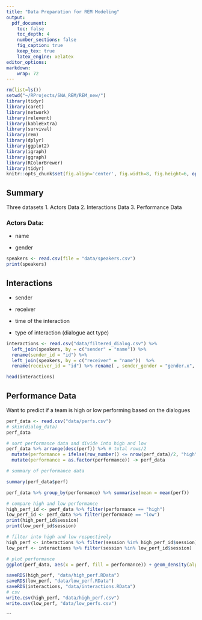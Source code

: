 ```yaml
---
title: "Data Preparation for REM Modeling"
output: 
  pdf_document:
    toc: false
    toc_depth: 4
    number_sections: false
    fig_caption: true
    keep_tex: true
    latex_engine: xelatex
editor_options:
markdown: 
    wrap: 72
---
```


```r

rm(list=ls())
setwd("~/RProjects/SNA_REM/REM_new/")
library(tidyr)
library(caret)
library(network)
library(relevent)
library(kableExtra)
library(survival)
library(rem)
library(dplyr)
library(ggplot2)
library(igraph)
library(ggraph)
library(RColorBrewer)
library(tidyr)
knitr::opts_chunk$set(fig.align='center', fig.width=8, fig.height=6, options(tidy = TRUE), tidy.opts = list(width.cutoff = 60))
```

##  Summary


Three datasets
1. Actors Data
2. Interactions Data
3. Performance Data


### Actors Data:

-   name

-   gender

```r
speakers <- read.csv(file = "data/speakers.csv")
print(speakers)
```

## Interactions 

-   sender

-   receiver

-   time of the interaction

-   type of interaction (dialogue act type)


```r
interactions <- read.csv("data/filtered_dialog.csv") %>%
  left_join(speakers, by = c("sender" = "name")) %>%
  rename(sender_id = "id") %>% 
  left_join(speakers, by = c("receiver" = "name"))  %>% 
  rename(receiver_id = "id") %>% rename( , sender_gender = "gender.x", receiver_gender = "gender.y")

head(interactions)
```
## Performance Data

Want to predict if a team is high or low performing based on the dialogues

```r
perf_data <- read.csv("data/perfs.csv") 
# skim(dialog_data)
perf_data

# sort performance data and divide into high and low
perf_data %>% arrange(desc(perf)) %>% # total rows/2
  mutate(performance = ifelse(row_number() <= nrow(perf_data)/2, "high", "low")) %>% # factor performance
  mutate(performance = as.factor(performance)) -> perf_data
```


```r
# summary of performance data

summary(perf_data$perf)
```
```r
    
perf_data %>% group_by(performance) %>% summarise(mean = mean(perf))

```

```r
# compare high and low performance
high_perf_id <- perf_data %>% filter(performance == "high")
low_perf_id <- perf_data %>% filter(performance == "low")
print(high_perf_id$session)
print(low_perf_id$session)
```

```r
# filter into high and low respectively
high_perf <- interactions %>% filter(session %in% high_perf_id$session)
low_perf <- interactions %>% filter(session %in% low_perf_id$session)
```

```r
# plot performance
ggplot(perf_data, aes(x = perf, fill = performance)) + geom_density(alpha = 0.5) + labs(title = "Performance Distribution", x = "Performance", y = "Density") + theme_minimal()
```

```r
saveRDS(high_perf, "data/high_perf.RData")
saveRDS(low_perf, "data/low_perf.RData")
saveRDS(interactions, "data/interactions.RData")
# csv
write.csv(high_perf, "data/high_perf.csv")
write.csv(low_perf, "data/low_perfs.csv")
```


```


